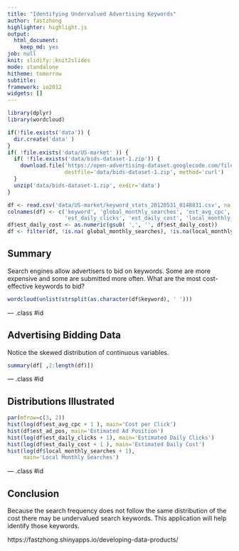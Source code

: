 ```yaml
---
title: "Identifying Undervalued Advertising Keywords"
author: fastzhong
highlighter: highlight.js
output:
  html_document:
    keep_md: yes
job: null
knit: slidify::knit2slides
mode: standalone
hitheme: tomorrow
subtitle:
framework: io2012
widgets: []
---
```


```r
library(dplyr)
library(wordcloud)

if(!file.exists('data')) {
  dir.create('data' )
}
if( !file.exists('data/US-market' )) {
  if( !file.exists('data/bids-dataset-1.zip')) {
    download.file('https://open-advertising-dataset.googlecode.com/files/bids-dataset-1.zip',
                  destfile='data/bids-dataset-1.zip', method='curl')
  }
  unzip('data/bids-dataset-1.zip', exdir='data')
}

df <- read.csv('data/US-market/keyword_stats_20120531_0148831.csv', na.strings='-')
colnames(df) <- c('keyword', 'global_monthly_searches', 'est_avg_cpc', 'est_ad_pos', 
                  'est_daily_clicks', 'est_daily_cost', 'local_monthly_searches')
df$est_daily_cost <- as.numeric(gsub( ',', '', df$est_daily_cost))
df <- filter(df, !is.na( global_monthly_searches), !is.na(local_monthly_searches))
```

## Summary

Search engines allow advertisers to bid on keywords. Some are more expensive and some 
are submitted more often. What are the most cost-effective keywords to bid?

```r
wordcloud(unlist(strsplit(as.character(df$keyword), ' ')))
```

--- .class #id

## Advertising Bidding Data
Notice the skewed distribution of continuous variables.
```r
summary(df[ ,2:length(df)])
```

--- .class #id 

## Distributions Illustrated

```r
par(mfrow=c(3, 2))
hist(log(df$est_avg_cpc + 1 ), main='Cost per Click')
hist(df$est_ad_pos, main='Estimated Ad Position')
hist(log(df$est_daily_clicks + 1), main='Estimated Daily Clicks')
hist(log(df$est_daily_cost + 1 ), main='Estimated Daily Cost')
hist(log(df$local_monthly_searches + 1),
     main='Local Monthly Searches')
```

--- .class #id 

## Conclusion

Because the search frequency does not follow the same distribution of the cost 
there may be undervalued search keywords. This application will help identify 
those keywords.

https://fastzhong.shinyapps.io/developing-data-products/
